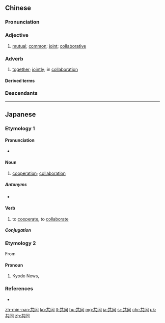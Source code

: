 ==Chinese==
{{zh-forms}}

===Pronunciation===
{{zh-pron
|m=gòngtóng
|c=gung6 tung4
|h=pfs=khiung-thùng
|mn=kiōng-tông
|ma=Zh-gòngtóng.ogg
|cat=a,adv
}}

===Adjective===
{{zh-adj}}

# [[mutual]]; [[common]]; [[joint]]; [[collaborative]]

===Adverb===
{{zh-adv}}

# [[together]]; [[jointly]]; in [[collaboration]]

====Derived terms====
{{zh-der|共同基金|共同通訊社|共同交通|共同語言|共同交際語|共同代理|共同代表|共同企業|共同保證|共同努力|共同市場|共同感覺|共同正犯|共同決議案|共同科目|共同管道|共同經營|共同繼承|共同被告人|共同訴訟|共同語|共同財產|共同財產制|共同趨向|共同運銷|共同體|共同點|加勒比海共同市場|加勒比海共同體|房地產共同基金|歐洲共同市場|歐洲共同體|民族共同語|生命共同體}}

===Descendants===
{{CJKV||きょうどう|공동|cộng đồng}}

{{zh-cat|Elementary}}

----

==Japanese==
{{ja-kanjitab|きょう|どう|yomi=on}}

===Etymology 1===

====Pronunciation====
* {{ja-pron|きょうどう|acc=0}}

====Noun====
{{ja-noun|きょうどう}}

# [[cooperation]]; [[collaboration]]
#: {{ja-usex|日本は今年、米韓共同軍事演習に参加した。|にほん は ことし、 べいかん きょうどう ぐんじ えんしゅう に さんか した。|Japan participated in the US-Korea military drills this year.}}

=====Antonyms=====
* {{ja-r|単独|たんどく}}

====Verb====
{{ja-verb-suru|きょうどう}}

# to [[cooperate]], to [[collaborate]]

=====Conjugation=====
{{ja-suru|きょうどう}}

===Etymology 2===
From {{m|ja|共同通信社||tr=Kyōdō Tsūshinsha|Kyodo News}}

====Pronoun====
{{ja-pos|proper|きょうどう}}
# Kyodo News, {{abbreviation of|共同通信社|lang=ja}}

===References===
* {{R:Shogakukan}}

[[zh-min-nan:共同]]
[[ko:共同]]
[[lt:共同]]
[[hu:共同]]
[[mg:共同]]
[[ja:共同]]
[[sr:共同]]
[[chr:共同]]
[[uk:共同]]
[[zh:共同]]